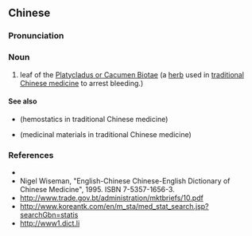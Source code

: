 {{also|侧柏叶}}
==Chinese==
{{zh-forms|s=侧柏叶|type=21}}

===Pronunciation===
{{zh-pron
|m=cèbǎiyè
|cat=n
}}

===Noun===
{{zh-noun}}

# leaf of the [[w:Platycladus|Platycladus or Cacumen Biotae]] (a [[herb]] used in [[traditional Chinese medicine]] to arrest bleeding.)

====See also====
* {{l|zh|止血药}} (hemostatics in traditional Chinese medicine)
* {{l|zh|药材}} (medicinal materials in traditional Chinese medicine)

===References===
* {{pedialite|lang=zh}}
* Nigel Wiseman, "English-Chinese Chinese-English Dictionary of Chinese Medicine", 1995. ISBN 7-5357-1656-3.
* http://www.trade.gov.bt/administration/mktbriefs/10.pdf
* http://www.koreantk.com/en/m_sta/med_stat_search.jsp?searchGbn=statis
* http://www1.dict.li